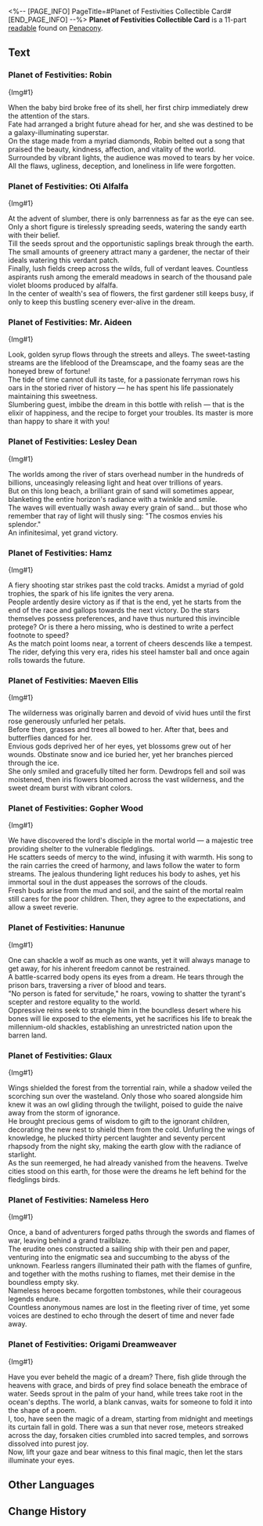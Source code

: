 <%-- [PAGE_INFO]
PageTitle=#Planet of Festivities Collectible Card#
[END_PAGE_INFO] --%>
{{Readable Infobox
|id           = 313
|partIds      = 190573;190576;190578;190580;190577;190586;190587;190574;190575;190579;190624
|title        = 
|image        = Item Penacony Readable 2.png
|world        = Penacony
|parts        = 11
|author       = <!--to be added-->
|description  = A set of limited edition Penacony celebrity cards designed by Dreamstar Entertainment™ under the Alfalfa Publishing House &mdash; all rights reserved, reprints will face legal repercussion.
|part1        = Planet of Festivities: Robin
|source1      = {{cx|Source missing}}
|part2        = Planet of Festivities: Oti Alfalfa
|source2      = {{cx|Source missing}}
|part3        = Planet of Festivities: Mr. Aideen
|source3      = {{cx|Source missing}}
|part4        = Planet of Festivities: Lesley Dean
|source4      = {{cx|Source missing}}
|part5        = Planet of Festivities: Hamz
|source5      = {{cx|Source missing}}
|part6        = Planet of Festivities: Maeven Ellis
|source6      = {{cx|Source missing}}
|part7        = Planet of Festivities: Gopher Wood
|source7      = {{cx|Source missing}}
|part8        = Planet of Festivities: Hanunue
|source8      = {{cx|Source missing}}
|part9        = Planet of Festivities: Glaux
|source9      = {{cx|Source missing}}
|part10       = Planet of Festivities: Nameless Hero
|source10     = {{cx|Source missing}}
|part11       = Planet of Festivities: Origami Dreamweaver
|source11     = {{cx|Source missing}}
|characters   = 
|factions     = The Nameless
}}
'''Planet of Festivities Collectible Card''' is a 11-part [[readable]] found on [[Penacony]].
<!--
==Location==
{{Map Embed|<map name>|<marker id>}}
-->
==Text==
===Planet of Festivities: Robin===
{Img#1}<br />
''{{Size|-2|The collectible cards of the Planet of Festivities series are designed and released by Dreamstar Entertainment™ of the Alfalfa Publishing House. All rights reserved. Unauthorized reproduction will be prosecuted.}}''

When the baby bird broke free of its shell, her first chirp immediately drew the attention of the stars.<br />
Fate had arranged a bright future ahead for her, and she was destined to be a galaxy-illuminating superstar.<br />
On the stage made from a myriad diamonds, Robin belted out a song that praised the beauty, kindness, affection, and vitality of the world.<br />
Surrounded by vibrant lights, the audience was moved to tears by her voice. All the flaws, ugliness, deception, and loneliness in life were forgotten.

===Planet of Festivities: Oti Alfalfa===
{Img#1}<br />
''{{Size|-2|The collectible cards of the Planet of Festivities series are designed and released by Dreamstar Entertainment™ of the Alfalfa Publishing House. All rights reserved. Unauthorized reproduction will be prosecuted.}}''

At the advent of slumber, there is only barrenness as far as the eye can see. Only a short figure is tirelessly spreading seeds, watering the sandy earth with their belief.<br />
Till the seeds sprout and the opportunistic saplings break through the earth. The small amounts of greenery attract many a gardener, the nectar of their ideals watering this verdant patch.<br />
Finally, lush fields creep across the wilds, full of verdant leaves. Countless aspirants rush among the emerald meadows in search of the thousand pale violet blooms produced by alfalfa.<br />
In the center of wealth's sea of flowers, the first gardener still keeps busy, if only to keep this bustling scenery ever-alive in the dream.

===Planet of Festivities: Mr. Aideen===
{Img#1}<br />
''{{Size|-2|The collectible cards of the Planet of Festivities series are designed and released by Dreamstar Entertainment™ of the Alfalfa Publishing House. All rights reserved. Unauthorized reproduction will be prosecuted.}}''

Look, golden syrup flows through the streets and alleys. The sweet-tasting streams are the lifeblood of the Dreamscape, and the foamy seas are the honeyed brew of fortune!<br />
The tide of time cannot dull its taste, for a passionate ferryman rows his oars in the storied river of history &mdash; he has spent his life passionately maintaining this sweetness.<br />
Slumbering guest, imbibe the dream in this bottle with relish &mdash; that is the elixir of happiness, and the recipe to forget your troubles. Its master is more than happy to share it with you!

===Planet of Festivities: Lesley Dean===
{Img#1}<br />
''{{Size|-2|The collectible cards of the Planet of Festivities series are designed and released by Dreamstar Entertainment™ of the Alfalfa Publishing House. All rights reserved. Unauthorized reproduction will be prosecuted.}}''

The worlds among the river of stars overhead number in the hundreds of billions, unceasingly releasing light and heat over trillions of years.<br />
But on this long beach, a brilliant grain of sand will sometimes appear, blanketing the entire horizon's radiance with a twinkle and smile.<br />
The waves will eventually wash away every grain of sand... but those who remember that ray of light will thusly sing: "The cosmos envies his splendor."<br />
An infinitesimal, yet grand victory.

===Planet of Festivities: Hamz===
{Img#1}<br />
''{{Size|-2|The collectible cards of the Planet of Festivities series are designed and released by Dreamstar Entertainment™ of the Alfalfa Publishing House. All rights reserved. Unauthorized reproduction will be prosecuted.}}''

A fiery shooting star strikes past the cold tracks. Amidst a myriad of gold trophies, the spark of his life ignites the very arena.<br />
People ardently desire victory as if that is the end, yet he starts from the end of the race and gallops towards the next victory. Do the stars themselves possess preferences, and have thus nurtured this invincible protege? Or is there a hero missing, who is destined to write a perfect footnote to speed?<br />
As the match point looms near, a torrent of cheers descends like a tempest. The rider, defying this very era, rides his steel hamster ball and once again rolls towards the future.

===Planet of Festivities: Maeven Ellis===
{Img#1}<br />
''{{Size|-2|The collectible cards of the Planet of Festivities series are designed and released by Dreamstar Entertainment™ of the Alfalfa Publishing House. All rights reserved. Unauthorized reproduction will be prosecuted.}}''

The wilderness was originally barren and devoid of vivid hues until the first rose generously unfurled her petals.<br />
Before then, grasses and trees all bowed to her. After that, bees and butterflies danced for her.<br />
Envious gods deprived her of her eyes, yet blossoms grew out of her wounds. Obstinate snow and ice buried her, yet her branches pierced through the ice.<br />
She only smiled and gracefully tilted her form. Dewdrops fell and soil was moistened, then iris flowers bloomed across the vast wilderness, and the sweet dream burst with vibrant colors.

===Planet of Festivities: Gopher Wood===
{Img#1}<br />
''{{Size|-2|The collectible cards of the Planet of Festivities series are designed and released by Dreamstar Entertainment™ of the Alfalfa Publishing House. All rights reserved. Unauthorized reproduction will be prosecuted.}}''

We have discovered the lord's disciple in the mortal world &mdash; a majestic tree providing shelter to the vulnerable fledglings.<br />
He scatters seeds of mercy to the wind, infusing it with warmth. His song to the rain carries the creed of harmony, and laws follow the water to form streams. The jealous thundering light reduces his body to ashes, yet his immortal soul in the dust appeases the sorrows of the clouds.<br />
Fresh buds arise from the mud and soil, and the saint of the mortal realm still cares for the poor children. Then, they agree to the expectations, and allow a sweet reverie.

===Planet of Festivities: Hanunue===
{Img#1}<br />
''{{Size|-2|The collectible cards of the Planet of Festivities series are designed and released by Dreamstar Entertainment™ of the Alfalfa Publishing House. All rights reserved. Unauthorized reproduction will be prosecuted.}}''

One can shackle a wolf as much as one wants, yet it will always manage to get away, for his inherent freedom cannot be restrained.<br />
A battle-scarred body opens its eyes from a dream. He tears through the prison bars, traversing a river of blood and tears.<br />
"No person is fated for servitude," he roars, vowing to shatter the tyrant's scepter and restore equality to the world.<br />
Oppressive reins seek to strangle him in the boundless desert where his bones will lie exposed to the elements, yet he sacrifices his life to break the millennium-old shackles, establishing an unrestricted nation upon the barren land.

===Planet of Festivities: Glaux===
{Img#1}<br />
''{{Size|-2|The collectible cards of the Planet of Festivities series are designed and released by Dreamstar Entertainment™ of the Alfalfa Publishing House. All rights reserved. Unauthorized reproduction will be prosecuted.}}''

Wings shielded the forest from the torrential rain, while a shadow veiled the scorching sun over the wasteland. Only those who soared alongside him knew it was an owl gliding through the twilight, poised to guide the naive away from the storm of ignorance.<br />
He brought precious gems of wisdom to gift to the ignorant children, decorating the new nest to shield them from the cold. Unfurling the wings of knowledge, he plucked thirty percent laughter and seventy percent rhapsody from the night sky, making the earth glow with the radiance of starlight.<br />
As the sun reemerged, he had already vanished from the heavens. Twelve cities stood on this earth, for those were the dreams he left behind for the fledglings birds.

===Planet of Festivities: Nameless Hero===
{Img#1}<br />
''{{Size|-2|The collectible cards of the Planet of Festivities series are designed and released by Dreamstar Entertainment™ of the Alfalfa Publishing House. All rights reserved. Unauthorized reproduction will be prosecuted.}}''

Once, a band of adventurers forged paths through the swords and flames of war, leaving behind a grand trailblaze.<br />
The erudite ones constructed a sailing ship with their pen and paper, venturing into the enigmatic sea and succumbing to the abyss of the unknown. Fearless rangers illuminated their path with the flames of gunfire, and together with the moths rushing to flames, met their demise in the boundless empty sky.<br />
Nameless heroes became forgotten tombstones, while their courageous legends endure.<br />
Countless anonymous names are lost in the fleeting river of time, yet some voices are destined to echo through the desert of time and never fade away.

===Planet of Festivities: Origami Dreamweaver===
{Img#1}<br />
''{{Size|-2|The collectible cards of the Planet of Festivities series are designed and released by Dreamstar Entertainment™ of the Alfalfa Publishing House. All rights reserved. Unauthorized reproduction will be prosecuted.}}''

Have you ever beheld the magic of a dream? There, fish glide through the heavens with grace, and birds of prey find solace beneath the embrace of water. Seeds sprout in the palm of your hand, while trees take root in the ocean's depths. The world, a blank canvas, waits for someone to fold it into the shape of a poem.<br />
I, too, have seen the magic of a dream, starting from midnight and meetings its curtain fall in gold. There was a sun that never rose, meteors streaked across the day, forsaken cities crumbled into sacred temples, and sorrows dissolved into purest joy.<br />
Now, lift your gaze and bear witness to this final magic, then let the stars illuminate your eyes.

<!--
==Trivia==
* 
-->
==Other Languages==
{{Other Languages
|en   = Planet of Festivities Collectible Card
|zhs  = 盛会之星收藏卡
|zht  = 盛會之星收藏卡
|ja   = 宴の星コレクションカード
|ko   = 축제의 별 컬렉션 카드
|es   = Carta coleccionable del planeta de las celebraciones
|fr   = Carte à collectionner de la planète des festivités
|ru   = Коллекционные карточки «Планета празднеств»
|th   = การ์ดสะสมดาวแห่งการเฉลิมฉลอง
|vi   = Thẻ Sưu Tập Hành Tinh Lễ Hội
|de   = Sammelkarte: Planet der Festlichkeiten
|id   = Kartu Koleksi Planet Perayaan
|pt   = Cartão Colecionável do Planeta das Festividades
}}

==Change History==
{{Change History|2.0}}